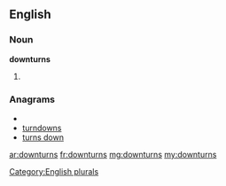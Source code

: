 ==English==

===Noun===
'''downturns'''

# {{plural of|[[downturn]]}}

===Anagrams===
* {{alphagram|dnnorstuw}}
* [[turndowns#English|turndowns]]
* [[turns down#English|turns down]]


[[Category:English plurals]]

[[ar:downturns]]
[[fr:downturns]]
[[mg:downturns]]
[[my:downturns]]
